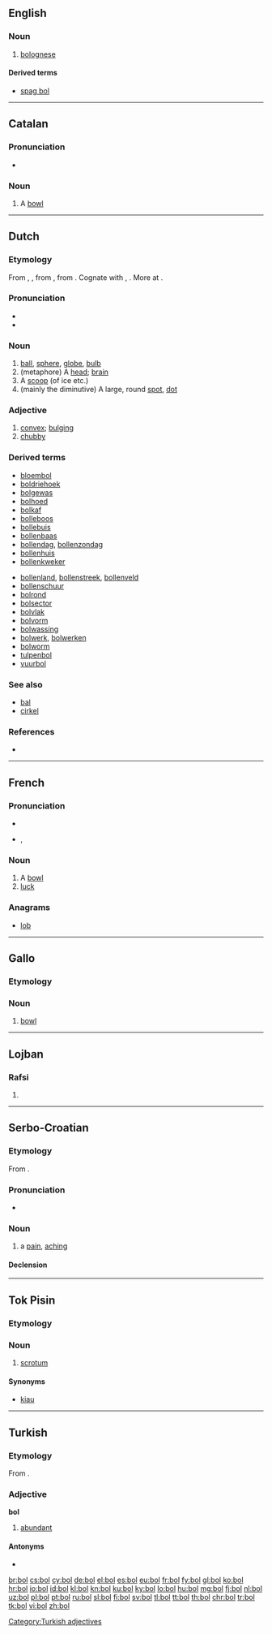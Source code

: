 {{also|bol|BOL|Bol.|böl|ból|-ból|-ből}}
==English==

===Noun===
{{en-noun|-}}

# {{context|informal|lang=en}} [[bolognese]]

====Derived terms====
* [[spag bol]]

----
==Catalan==

===Pronunciation===
* {{rhymes|ɔɫ|lang=ca}}

===Noun===
{{ca-noun|m}}

# A [[bowl]]

----

==Dutch==

===Etymology===
From {{etyl|dum|nl}} {{term|bol|lang=dum}}, {{term|bolle|lang=dum}}, from {{etyl|odt|nl}} {{term/t|odt|*bolla}}, from {{etyl|gem-pro|nl}} {{term/t|gem-pro|*bullǭ||round object or vessel, ball, bowl}}. Cognate with {{etyl|goh|-}} {{term|bolla|lang=goh}}, {{etyl|ang|-}} {{term|bolle|lang=ang}}. More at {{l/en|bowl}}.

===Pronunciation===
* {{rhymes|ɔl|lang=nl}}
* {{audio|Nl-bol.ogg|audio}}

===Noun===
{{nl-noun|m|bollen|bolletje}}

# [[ball]], [[sphere]], [[globe]], [[bulb]]
# (metaphore) A [[head]]; [[brain]]
# A [[scoop]] (of ice etc.)
# (mainly the diminutive) A large, round [[spot]], [[dot]]

===Adjective===
{{head|nl}}

# [[convex]]; [[bulging]]
# [[chubby]]

===Derived terms===
{{top2}}
* [[bloembol]]
* [[boldriehoek]]
* [[bolgewas]]
* [[bolhoed]]
* [[bolkaf]]
* [[bolleboos]]
* [[bollebuis]]
* [[bollenbaas]]
* [[bollendag]], [[bollenzondag]]
* [[bollenhuis]]
* [[bollenkweker]]
{{mid2}}
* [[bollenland]], [[bollenstreek]], [[bollenveld]]
* [[bollenschuur]]
* [[bolrond]]
* [[bolsector]]
* [[bolvlak]]
* [[bolvorm]]
* [[bolwassing]]
* [[bolwerk]], [[bolwerken]]
* [[bolworm]]
* [[tulpenbol]]
* [[vuurbol]]
{{bottom}}

===See also===
* [[bal]]
* [[cirkel]]

===References===
* {{R:Koenen}}

----

==French==

===Pronunciation===
* {{audio|Fr-bol.ogg|audio}}
* {{IPA|/bɔl/|lang=fr}}, {{X-SAMPA|/bOl/}}

===Noun===
{{fr-noun|m}}

# A [[bowl]]
# [[luck]]

===Anagrams===
* [[lob#French|lob]]

----

==Gallo==

===Etymology===
{{rfe|lang=roa-gal}}

===Noun===
{{roa-gal-noun|m}}

# [[bowl]]

----

==Lojban==

===Rafsi===
{{jbo-rafsi}}

# {{jbo-rafsi of|bolci}}

----

==Serbo-Croatian==

===Etymology===
From {{etyl|sla-pro|sh}} {{term/t|sla-pro|*bolь}}.

===Pronunciation===
* {{IPA|/bôːl/|lang=sh}}

===Noun===
{{sh-noun|g=f|g2=m|head=bȏl|r|бол|бо̑л}}

# a [[pain]], [[aching]]

====Declension====
{{sh-decl-noun
|bȏl|boli
|boli|boli
|boli|bolima
|bol|boli
|boli|boli
|boli|bolima
|bolju / boli|bolima
}}

{{sh-decl-noun
|bȏl|bólovi
|bola|bòlōvā
|bolu|bolovima
|bol|bolovi
|bole|bolovi
|bolu|bolovima
|bolom|bolovima
}}

----

==Tok Pisin==

===Etymology===
{{etyl|en|tpi}} {{term|balls|lang=en}}

===Noun===
{{head|tpi|noun}}

# {{context|anatomy|lang=tpi}} [[scrotum]]

====Synonyms====
* [[kiau]]

----

==Turkish==

===Etymology===
From {{etyl|trk-pro|tr}} {{term/t|trk-pro|*bol||abundant, full}}.

===Adjective===
'''bol'''

# [[abundant]]

====Antonyms====
* {{l/tr|kıt}}

[[Category:Turkish adjectives]]

[[br:bol]]
[[cs:bol]]
[[cy:bol]]
[[de:bol]]
[[el:bol]]
[[es:bol]]
[[eu:bol]]
[[fr:bol]]
[[fy:bol]]
[[gl:bol]]
[[ko:bol]]
[[hr:bol]]
[[io:bol]]
[[id:bol]]
[[kl:bol]]
[[kn:bol]]
[[ku:bol]]
[[ky:bol]]
[[lo:bol]]
[[hu:bol]]
[[mg:bol]]
[[fj:bol]]
[[nl:bol]]
[[uz:bol]]
[[pl:bol]]
[[pt:bol]]
[[ru:bol]]
[[sl:bol]]
[[fi:bol]]
[[sv:bol]]
[[tl:bol]]
[[tt:bol]]
[[th:bol]]
[[chr:bol]]
[[tr:bol]]
[[tk:bol]]
[[vi:bol]]
[[zh:bol]]